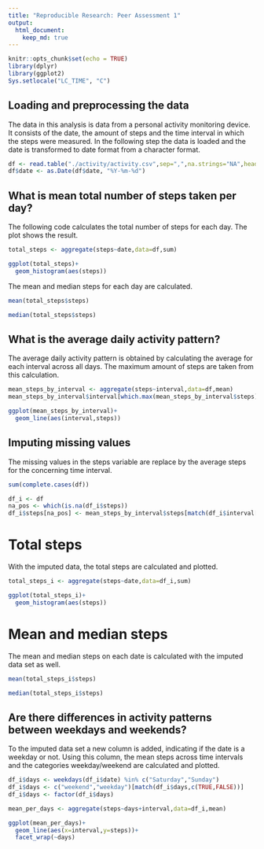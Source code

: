 ---
title: "Reproducible Research: Peer Assessment 1"
output: 
  html_document:
    keep_md: true
---

```{r setup, include=FALSE}
knitr::opts_chunk$set(echo = TRUE)
library(dplyr)
library(ggplot2)
Sys.setlocale("LC_TIME", "C")
```

## Loading and preprocessing the data

The data in this analysis is data from a personal activity monitoring device. It consists of the date, the amount of steps and the time interval in which the steps were measured.
In the following step the data is loaded and the date is transformed to date format from a character format.

```{r cars,echo=TRUE}
df <- read.table("./activity/activity.csv",sep=",",na.strings="NA",header = TRUE)
df$date <- as.Date(df$date, "%Y-%m-%d")
```


## What is mean total number of steps taken per day?

The following code calculates the total number of steps for each day. The plot shows the result.

```{r total_steps, echo=TRUE,fig.width=4,fig.height=4}
total_steps <- aggregate(steps~date,data=df,sum)

ggplot(total_steps)+
  geom_histogram(aes(steps))
```

The mean and median steps for each day are calculated.

```{r mean_median_steps, echo=TRUE}
mean(total_steps$steps)

median(total_steps$steps)
```


## What is the average daily activity pattern?

The average daily activity pattern is obtained by calculating the average for each interval across all days.
The maximum amount of steps are taken from this calculation.

```{r max interval, echo=TRUE,fig.width=4,fig.height=4}
mean_steps_by_interval <- aggregate(steps~interval,data=df,mean)
mean_steps_by_interval$interval[which.max(mean_steps_by_interval$steps)]

ggplot(mean_steps_by_interval)+
  geom_line(aes(interval,steps))


```


## Imputing missing values

The missing values in the steps variable are replace by the average steps for the concerning time interval. 

```{r impute, echo=TRUE}
sum(complete.cases(df))

df_i <- df
na_pos <- which(is.na(df_i$steps))
df_i$steps[na_pos] <- mean_steps_by_interval$steps[match(df_i$interval[na_pos],mean_steps_by_interval$interval)]

```
# Total steps
With the imputed data, the total steps are calculated and plotted.
```{r total_imputed, echo=TRUE,fig.width=4,fig.height=4}
total_steps_i <- aggregate(steps~date,data=df_i,sum)

ggplot(total_steps_i)+
  geom_histogram(aes(steps))

```

# Mean and median steps

The mean and median steps on each date is calculated with the imputed data set as well. 
```{r mean_median_steps filled, echo=TRUE}

mean(total_steps_i$steps)

median(total_steps_i$steps)

```

## Are there differences in activity patterns between weekdays and weekends?


To the imputed data set a new column is added, indicating if the date is a weekday or not.
Using this column, the mean steps across time intervals and the categories weekday/weekend are calculated and plotted.
```{r weekdays, echo=TRUE,fig.width=8,fig.height=4}
df_i$days <- weekdays(df_i$date) %in% c("Saturday","Sunday")
df_i$days <- c("weekend","weekday")[match(df_i$days,c(TRUE,FALSE))]
df_i$days <- factor(df_i$days)

mean_per_days <- aggregate(steps~days+interval,data=df_i,mean)

ggplot(mean_per_days)+
  geom_line(aes(x=interval,y=steps))+
  facet_wrap(~days)

```